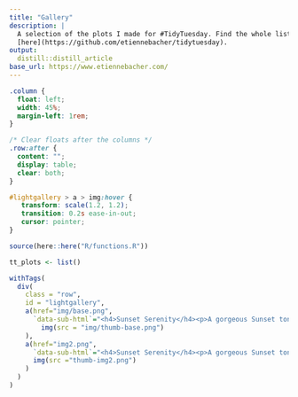 ```yaml
---
title: "Gallery"
description: |
  A selection of the plots I made for #TidyTuesday. Find the whole list
  [here](https://github.com/etiennebacher/tidytuesday).
output:
  distill::distill_article
base_url: https://www.etiennebacher.com/
---
```


<head>
<link type="text/css" rel="stylesheet" href="https://cdnjs.cloudflare.com/ajax/libs/lightgallery-js/1.4.1-beta.0/css/lightgallery.css" /> 
<script src="https://cdnjs.cloudflare.com/ajax/libs/lightgallery-js/1.4.1-beta.0/js/lightgallery.min.js"></script>
<!-- lightgallery plugins -->
<script src="https://cdnjs.cloudflare.com/ajax/libs/lg-fullscreen/1.2.1/lg-fullscreen.min.js"></script>
<script src="https://cdnjs.cloudflare.com/ajax/libs/lg-thumbnail/1.2.1/lg-thumbnail.min.js"></script>
</head>

```css
.column {
  float: left;
  width: 45%;
  margin-left: 1rem;
}

/* Clear floats after the columns */
.row:after {
  content: "";
  display: table;
  clear: both;
}

#lightgallery > a > img:hover {
   transform: scale(1.2, 1.2);
   transition: 0.2s ease-in-out;
   cursor: pointer;
}
```


```r
source(here::here("R/functions.R"))

tt_plots <- list()

withTags(
  div(
    class = "row",
    id = "lightgallery",
    a(href="img/base.png", 
      `data-sub-html`="<h4>Sunset Serenity</h4><p>A gorgeous Sunset tonight captured at Coniston Water....</p>",
        img(src = "img/thumb-base.png")
    ),
    a(href="img2.png", 
      `data-sub-html`="<h4>Sunset Serenity</h4><p>A gorgeous Sunset tonight captured at Coniston Water....</p>",
      img(src ="thumb-img2.png")
    )
  )
)

```

<script type="text/javascript">
    lightGallery(document.getElementById('lightgallery')); 
</script>
